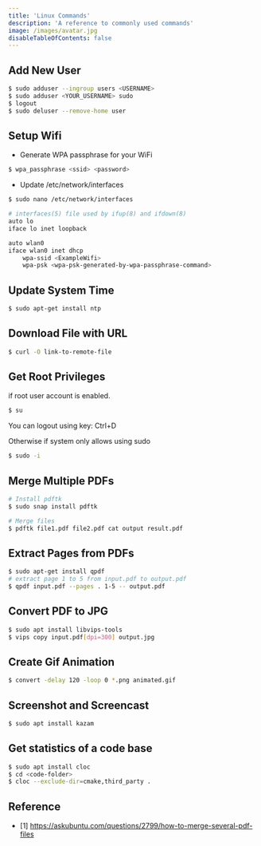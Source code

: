 ```yaml
---
title: 'Linux Commands'
description: 'A reference to commonly used commands'
image: /images/avatar.jpg
disableTableOfContents: false
---
```


## Add New User

```bash
$ sudo adduser --ingroup users <USERNAME>
$ sudo adduser <YOUR_USERNAME> sudo
$ logout
$ sudo deluser --remove-home user
```

## Setup Wifi

* Generate WPA passphrase for your WiFi

```bash
$ wpa_passphrase <ssid> <password>
```

* Update /etc/network/interfaces

```bash
$ sudo nano /etc/network/interfaces
```

```bash
# interfaces(5) file used by ifup(8) and ifdown(8)
auto lo
iface lo inet loopback

auto wlan0
iface wlan0 inet dhcp
    wpa-ssid <ExampleWifi>
    wpa-psk <wpa-psk-generated-by-wpa-passphrase-command>
```

## Update System Time

```bash
$ sudo apt-get install ntp       
```


## Download File with URL

```bash
$ curl -O link-to-remote-file
```
   
## Get Root Privileges

if root user account is enabled.

```bash
$ su
```
You can logout using key: Ctrl+D 

Otherwise if system only allows using sudo

```bash
$ sudo -i
```

## Merge Multiple PDFs

```bash
# Install pdftk
$ sudo snap install pdftk

# Merge files
$ pdftk file1.pdf file2.pdf cat output result.pdf
```

## Extract Pages from PDFs

```bash
$ sudo apt-get install qpdf
# extract page 1 to 5 from input.pdf to output.pdf
$ qpdf input.pdf --pages . 1-5 -- output.pdf
```

## Convert PDF to JPG

```bash
$ sudo apt install libvips-tools
$ vips copy input.pdf[dpi=300] output.jpg
```

## Create Gif Animation

```bash
$ convert -delay 120 -loop 0 *.png animated.gif
```

## Screenshot and Screencast

```bash
$ sudo apt install kazam
```

## Get statistics of a code base

```bash
$ sudo apt install cloc
$ cd <code-folder>
$ cloc --exclude-dir=cmake,third_party .
```

## Reference

* [1] https://askubuntu.com/questions/2799/how-to-merge-several-pdf-files
